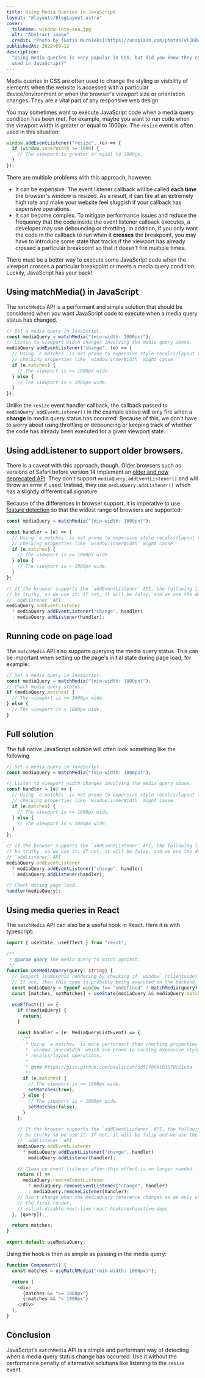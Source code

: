 ```yaml
---
title: Using Media Queries in JavaScript
layout: "@layouts/BlogLayout.astro"
cover:
  filename: window-into-sea.jpg
  alt: "Abstract image"
  credit: "Photo by [Gatis Murnieks](https://unsplash.com/photos/vlJ6OKier0c)"
publishedAt: 2022-09-12
description:
  "Using media queries is very popular in CSS, but did you know they can also be
  used in JavaScript?"
---
```


Media queries in CSS are often used to change the styling or visibility of
elements when the website is accessed with a particular device/environment or
when the browser's viewport size or orientation changes. They are a vital part
of any responsive web design.

You may sometimes want to execute JavaScript code when a media query condition
has been met. For example, maybe you want to run code when the viewport width is
greater or equal to 1000px. The `resize` event is often used in this situation:

```js
window.addEventListener("resize", (e) => {
  if (window.innerWidth >= 1000) {
    // The viewport is greater or equal to 1000px.
  }
});
```

There are multiple problems with this approach, however:

- It can be expensive. The event listener callback will be called **each time**
  the browser's window is resized. As a result, it can fire at an extremely high
  rate and make your website feel sluggish if your callback has expensive
  operations.
- It can become complex. To mitigate performance issues and reduce the frequency
  that the code inside the event listener callback executes, a developer may use
  debouncing or throttling. In addition, if you only want the code in the
  callback to run when it **crosses** the breakpoint, you may have to introduce
  some state that tracks if the viewport has already crossed a particular
  breakpoint so that it doesn't fire multiple times.

There must be a better way to execute some JavaScript code when the viewport
crosses a particular breakpoint or meets a media query condition. Luckily,
JavaScript has your back!

## Using matchMedia() in JavaScript

The `matchMedia` API is a performant and simple solution that should be
considered when you want JavaScript code to execute when a media query status
has changed.

```js
// Set a media query in JavaScript.
const mediaQuery = matchMedia("(min-width: 1000px)");
// Listen to viewport width changes involving the media query above.
mediaQuery.addEventListener("change", (e) => {
  // Using `e.matches` is not prone to expensive style recalcs/layout that
  // checking properties like `window.innerWidth` might cause.
  if (e.matches) {
    // The viewport is >= 1000px wide.
  } else {
    // The viewport is < 1000px wide.
  }
});
```

Unlike the `resize` event handler callback, the callback passed to
`mediaQuery.addEventListener()` in the example above will only fire when a
**change** in media query status has occurred. Because of this, we don't have to
worry about using throttling or debouncing or keeping track of whether the code
has already been executed for a given viewport state.

## Using addListener to support older browsers.

There is a caveat with this approach, though. Older browsers such as versions of
Safari before version 14 implement an
[older and now deprecated API](https://developer.mozilla.org/en-US/docs/Web/API/MediaQueryList/addListener).
They don't support `mediaQuery.addEventListener()` and will throw an error if
used. Instead, they use `mediaQuery.addListener()` which has a slightly
different call signature.

Because of the differences in browser support, it is imperative to use
[feature detection](https://developer.mozilla.org/en-US/docs/Learn/Tools_and_testing/Cross_browser_testing/Feature_detection)
so that the widest range of browsers are supported:

```js
const mediaQuery = matchMedia("(min-width: 1000px)");

const handler = (e) => {
  // Using `e.matches` is not prone to expensive style recalcs/layout that
  // checking properties like `window.innerWidth` might cause.
  if (e.matches) {
    // The viewport is >= 1000px wide.
  } else {
    // The viewport is < 1000px wide.
  }
};

// If the browser supports the `addEventListener` API, the following line will
// be truthy, so we use it. If not, it will be falsy, and we use the deprecated
// `addListener` API.
mediaQuery.addEventListener
  ? mediaQuery.addEventListener("change", handler)
  : mediaQuery.addListener(handler);
```

## Running code on page load

The `matchMedia` API also supports querying the media query status. This can be
important when setting up the page's initial state during page load, for
example:

```js
// Set a media query in JavaScript.
const mediaQuery = matchMedia("(min-width: 1000px)");
// Check media query status.
if (mediaQuery.matches) {
  // The viewport is >= 1000px wide.
} else {
  // The viewport is < 1000px wide.
}
```

## Full solution

The full native JavaScript solution will often look something like the
following:

```js
// Set a media query in JavaScript.
const mediaQuery = matchMedia("(min-width: 1000px)");

// Listen to viewport width changes involving the media query above.
const handler = (e) => {
  // Using `e.matches` is not prone to expensive style recalcs/layout that
  // checking properties like `window.innerWidth` might cause.
  if (e.matches) {
    // The viewport is >= 1000px wide.
  } else {
    // The viewport is < 1000px wide.
  }
};

// If the browser supports the `addEventListener` API, the following line will
// be truthy, so we use it. If not, it will be falsy, and we use the deprecated
// `addListener` API.
mediaQuery.addEventListener
  ? mediaQuery.addEventListener("change", handler)
  : mediaQuery.addListener(handler);

// Check during page load.
handler(mediaQuery);
```

## Using media queries in React

The `matchMedia` API can also be a useful hook in React. Here it is with
typescript:

```ts
import { useState, useEffect } from "react";

/**
 * @param query The media query to match against.
 */
function useMediaQuery(query: string) {
  // Support isomorphic rendering by checking if `window` (clientside) exists.
  // If not, then this code is probably being executed on the backend.
  const mediaQuery = typeof window !== "undefined" ? matchMedia(query) : false;
  const [matches, setMatches] = useState(mediaQuery && mediaQuery.matches);

  useEffect(() => {
    if (!mediaQuery) {
      return;
    }

    const handler = (e: MediaQueryListEvent) => {
      /**
       * Using `e.matches` is more performant than checking properties like
       * `window.innerWidth` which are prone to causing expensive style
       * recalcs/layout operations.
       *
       * @see https://gist.github.com/paulirish/5d52fb081b3570c81e3a
       */
      if (e.matches) {
        // The viewport is >= 1000px wide.
        setMatches(true);
      } else {
        // The viewport is < 1000px wide.
        setMatches(false);
      }
    };

    // If the browser supports the `addEventListener` API, the following line will
    // be truthy so we use it. If not, it will be falsy and we use the deprecated
    // `addListener` API.
    mediaQuery.addEventListener
      ? mediaQuery.addEventListener("change", handler)
      : mediaQuery.addListener(handler);

    // Clean up event listener after this effect is no longer needed.
    return () =>
      mediaQuery.removeEventListener
        ? mediaQuery.removeEventListener("change", handler)
        : mediaQuery.removeListener(handler);
    // Don't change when the mediaQuery reference changes as we only use that on
    // the first render.
    // eslint-disable-next-line react-hooks/exhaustive-deps
  }, [query]);

  return matches;
}

export default useMediaQuery;
```

Using the hook is then as simple as passing in the media query:

```js
function Component() {
  const matches = useMatchMedia("(min-width: 1000px)");

  return (
    <div>
      {matches && ">= 1000px"}
      {!matches && "< 1000px"}
    </div>
  );
}
```

## Conclusion

JavaScript's `matchMedia` API is a simple and performant way of detecting when a
media query status change has occurred. Use it without the performance penalty
of alternative solutions like listening to the `resize` event.
